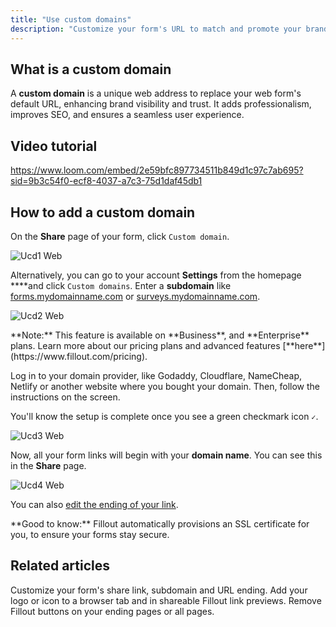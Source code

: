 ```yaml
---
title: "Use custom domains"
description: "Customize your form's URL to match and promote your brand using Fillout. Host your forms at forms.yourcompany.com or <anything>.yourcompany.com with custom domains."
---
```


## What is a custom domain

A **custom domain** is a unique web address to replace your web form's default URL, enhancing brand visibility and trust. It adds professionalism, improves SEO, and ensures a seamless user experience.

## Video tutorial

https://www.loom.com/embed/2e59bfc897734511b849d1c97c7ab695?sid=9b3c54f0-ecf8-4037-a7c3-75d1daf45db1

## How to add a custom domain

On the **Share** page of your form, click `Custom domain`.

![Ucd1 Web](/images/ucd1.webp)

Alternatively, you can go to your account **Settings** from the homepage \*\*\*\*and click `Custom domains`. Enter a **subdomain** like [forms.mydomainname.com](http://forms.mydomainname.com) or [surveys.mydomainname.com](http://surveys.mydomainname.com).

![Ucd2 Web](/images/ucd2.webp)

<Note>
  **Note:** This feature is available on **Business**, and **Enterprise** plans. Learn more about our pricing plans and advanced features [**here**](https://www.fillout.com/pricing).
</Note>

Log in to your domain provider, like Godaddy, Cloudflare, NameCheap, Netlify or another website where you bought your domain. Then, follow the instructions on the screen.

You'll know the setup is complete once you see a green checkmark icon `✓`.

![Ucd3 Web](/images/ucd3.webp)

Now, all your form links will begin with your **domain name**. You can see this in the **Share** page.

![Ucd4 Web](/images/ucd4.webp)

You can also [edit the ending of your link](https://www.notion.so/Custom-form-links-and-share-preview-1d308e5614a74f1cb874fb3ab65731ff?pvs=21).

<Check>
  **Good to know:** Fillout automatically provisions an SSL certificate for you, to ensure your forms stay secure.
</Check>

## **Related articles**

<CardGroup cols={3}>
  <Card title="Custom form links and share preview" icon="message-image" iconType="regular" color="#FFC738">
    Customize your form's share link, subdomain and URL ending.
  </Card>
  <Card title="Custom favicon" icon="icons" iconType="regular" color="#FFC738">
    Add your logo or icon to a browser tab and in shareable Fillout link previews.
  </Card>
  <Card title="Remove Fillout branding" icon="delete-right" iconType="regular" color="#FFC738">
    Remove Fillout buttons on your ending pages or all pages.
  </Card>
</CardGroup>